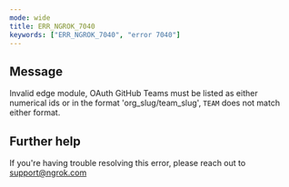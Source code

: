 ```yaml
---
mode: wide
title: ERR_NGROK_7040
keywords: ["ERR_NGROK_7040", "error 7040"]
---
```


## Message

Invalid edge module, OAuth GitHub Teams must be listed as either numerical ids or in the format 'org_slug/team_slug', `TEAM` does not match either format.

## Further help

If you're having trouble resolving this error, please reach out to [support@ngrok.com](mailto:support@ngrok.com?subject=Help%20with%20ERR_NGROK_7040)
